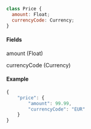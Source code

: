 ```javascript
class Price {
  amount: Float;
  currencyCode: Currency;
}
```

#### Fields

amount (Float)

currencyCode (Currency)

#### Example

```javascript
{
    "price": {
        "amount": 99.99,
        "currencyCode": "EUR"
    }
}
```
